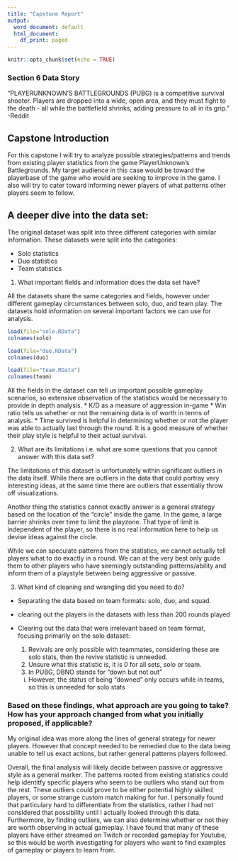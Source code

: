 ```yaml
---
title: "Capstone Report"
output:
  word_document: default
  html_document:
    df_print: paged
---
```


```r
knitr::opts_chunk$set(echo = TRUE)
```

### Section 6 Data Story

"PLAYERUNKNOWN'S BATTLEGROUNDS (PUBG) is a competitive survival shooter. Players are dropped into a wide, open area, and they must fight to the death - all while the battlefield shrinks, adding pressure to all in its grip."
-Reddit

## Capstone Introduction

For this capstone I will try to analyze possible strategies/patterns and trends from existing player statistics from the game PlayerUnknown's Battlegrounds. My target audience in this case would be toward the playerbase of the game who would are seeking to improve in the game. I also will try to cater toward informing newer players of what patterns other players seem to follow.  

## A deeper dive into the data set:

The original dataset was split into three different categories with similar information. These datasets were split into the categories:

* Solo statistics
* Duo statistics
* Team statistics

1. What important fields and information does the data set have?

All the datasets share the same categories and fields, however under different gameplay circumstances between solo, duo, and team play. The datasets hold information on several important factors we can use for analysis.

```r
load(file="solo.RData")
colnames(solo)
```
```r
load(file="duo.RData")
colnames(duo)
```
```r
load(file="team.RData")
colnames(team)
```

All the fields in the dataset can tell us important possible gameplay scenarios, so extensive observation of the statistics would be necessary to provide in depth analysis. 
* K/D as a measure of aggression in-game
* Win ratio tells us whether or not the remaining data is of worth in terms of analysis. 
* Time survived is helpful in determining whether or not the player was able to actually last through the round. It is a good measure of whether their play style is helpful to their actual survival.

2. What are its limitations i.e. what are some questions that you cannot answer with this data set?

The limitations of this dataset is unfortunately within significant outliers in the data itself. While there are outliers in the data that could portray very interesting ideas, at the same time there are outliers that essentially throw off visualizations.

Another thing the statistics cannot exactly answer is a general strategy based on the location of the "circle" inside the game. In the game, a large barrier shrinks over time to limit the playzone. That type of limit is independent of the player, so there is no real information here to help us devise ideas against the circle.

While we can speculate patterns from the statistics, we cannot actually tell players what to do exactly in a round. We can at the very best only guide them to other players who have seemingly outstanding patterns/ability and inform them of a playstyle between being aggressive or passive. 

3. What kind of cleaning and wrangling did you need to do?

* Separating the data based on team formats: solo, duo, and squad. 
* clearing out the players in the datasets with less than 200 rounds played
* Clearing out the data that were irrelevant based on team format, focusing primarily on the solo dataset:
   
  1. Revivals are only possible with teammates, considering these are solo stats, then the revive statistic is unneeded.
  2. Unsure what this statistic is, it is 0 for all sets, solo or team. 
  3. In PUBG, DBNO stands for "down but not out"
    i. However, the status of being "downed" only occurs while in teams, so this is unneeded for solo stats 

### Based on these findings, what approach are you going to take? How has your approach changed from what you initially proposed, if applicable?

My original idea was more along the lines of general strategy for newer players. However that concept needed to be remedied due to the data being unable to tell us exact actions, but rather general patterns players followed. 

Overall, the final analysis will likely decide between passive or aggressive style as a general marker. The patterns rooted from existing statistics could help identitfy specific players who seem to be outliers who stand out from the rest. These outliers could prove to be either potential highly skilled players, or some strange custom match making for fun. I personally found that particulary hard to differentiate from the statistics, rather I had not considered that possibility until I actually looked through this data. Furthermore, by finding outliers, we can also determine whether or not they are worth observing in actual gameplay. I have found that many of these players have either streamed on Twitch or recorded gameplay for Youtube, so this would be worth investigating for players who want to find examples of gameplay or players to learn from.











